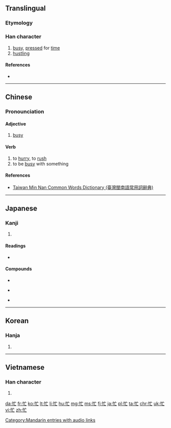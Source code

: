{{also|忘}}
==Translingual==
{{stroke order|strokes=6}}
===Etymology===

{{Han compound|忄|亡|c1=s|c2=p|ls=psc}}

===Han character===
{{Han char|rn=61|rad=心|as=03|sn=6|four=9001<sub>0</sub>|canj=心卜女 (PYV)|ids=⿰[[忄]][[亡]]}}

# [[busy]], [[press]]ed for [[time]]
# [[hustling]]

====References====
* {{Han ref|kx=0377.010|dkj=10334|dj=0703.100|hdz=42272.160|uh=5FD9|ud=24537|bh=A6A3|bd=42659}}

----

==Chinese==
{{zh-hanzi-box|忙}}

===Pronounciation===
{{zh-pron
|m=máng
|c=mong4
|cat=a,v
|mn=bâng , bông
|mc=y
|oc=y
}}

====Adjective====
{{cmn-adj|ts|pin=máng|pint=mang2}}

# [[busy]]
#: {{zh-usex|你 最近 '''忙''' 嗎？|Have you been '''busy''' lately?|link=y}}

====Verb====
{{cmn-verb|ts|pin=máng|pint=mang2}}

# to [[hurry]], to [[rush]]
# to be [[busy]] with something
#: {{zh-usex|我 最近 '''忙''' 著 考試。|I've been '''busy with''' exams as of late.|link=y}}

====References====
*[http://twblg.dict.edu.tw/holodict_new/index.html Taiwan Min Nan Common Words Dictionary (臺灣閩南語常用詞辭典)]

[[Category:Mandarin entries with audio links]]

----

==Japanese==

===Kanji===
{{ja-kanji|grade=c|rs=心03}}

# {{defn|lang=ja|sort=心03}}

====Readings====
* {{ja-readings|on=[[ぼう]] (bō), [[もう]] (mō)|kun=[[いそがしい]] (isogashii)}}

====Compounds====
{{top3}}
* {{l|ja|sc=Jpan|多忙|tr=たぼう, tabō}}
{{mid3}}
* {{l|ja|sc=Jpan|忙殺|tr=ぼうさつ, bōsatsu}}
{{mid3}}
* {{l|ja|sc=Jpan|忙中閑|tr=ぼうちゅうかん, bōchūkan}}
{{bottom}}

----

==Korean==

===Hanja===
{{ko-hanja|hangeul=망|eumhun=|rv=mang|mr=mang|y=mang}}

# {{defn|lang=ko|sort=心03}}

----

==Vietnamese==

===Han character===
{{vi-hantu|[[mang]], [[màng]], [[mường]]|rs=心03}}

# {{defn|lang=vi|sort=心03}}

[[da:忙]]
[[fr:忙]]
[[ko:忙]]
[[lt:忙]]
[[li:忙]]
[[hu:忙]]
[[mg:忙]]
[[ms:忙]]
[[fj:忙]]
[[ja:忙]]
[[pl:忙]]
[[ta:忙]]
[[chr:忙]]
[[uk:忙]]
[[vi:忙]]
[[zh:忙]]